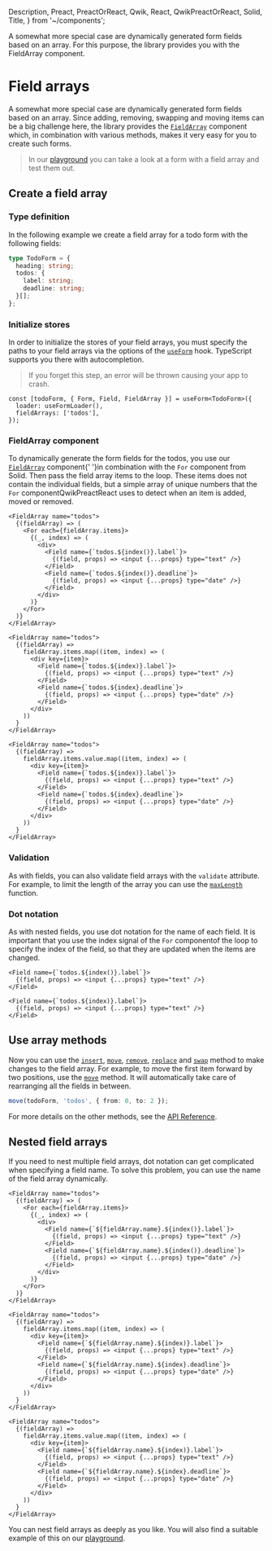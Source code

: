   Description,
  Preact,
  PreactOrReact,
  Qwik,
  React,
  QwikPreactOrReact,
  Solid,
  Title,
} from '~/components';

<Title>Field arrays</Title>
<Description>
  A somewhat more special case are dynamically generated form fields based on an
  array. For this purpose, the library provides you with the FieldArray
  component.
</Description>

# Field arrays

A somewhat more special case are dynamically generated form fields based on an array. Since adding, removing, swapping and moving items can be a big challenge here, the library provides the <A href="../../api/FieldArray">`FieldArray`</A> component which, in combination with various methods, makes it very easy for you to create such forms.

> In our <A href="/playground/todos">playground</A> you can take a look at a form with a field array and test them out.

## Create a field array

### Type definition

In the following example we create a field array for a todo form with the following fields:

```ts
type TodoForm = {
  heading: string;
  todos: {
    label: string;
    deadline: string;
  }[];
};
```

<Qwik block>

### Initialize stores

In order to initialize the stores of your field arrays, you must specify the paths to your field arrays via the options of the <A href="../../api/useForm">`useForm`</A> hook. TypeScript supports you there with autocompletion.

> If you forget this step, an error will be thrown causing your app to crash.

```tsx
const [todoForm, { Form, Field, FieldArray }] = useForm<TodoForm>({
  loader: useFormLoader(),
  fieldArrays: ['todos'],
});
```

</Qwik>

### FieldArray component

To dynamically generate the form fields for the todos, you use our <A href="../../api/FieldArray">`FieldArray`</A> component<Solid>{' '}in combination with the `For` component from Solid</Solid>. Then pass the field array items to the loop. These items does not contain the individual fields, but a simple array of unique numbers that <Solid>the `For` component</Solid><Qwik>Qwik</Qwik><Preact>Preact</Preact><React>React</React> uses to detect when an item is added, moved or removed.

<Solid block>

```tsx
<FieldArray name="todos">
  {(fieldArray) => (
    <For each={fieldArray.items}>
      {(_, index) => (
        <div>
          <Field name={`todos.${index()}.label`}>
            {(field, props) => <input {...props} type="text" />}
          </Field>
          <Field name={`todos.${index()}.deadline`}>
            {(field, props) => <input {...props} type="date" />}
          </Field>
        </div>
      )}
    </For>
  )}
</FieldArray>
```

</Solid>

<Qwik block>

```tsx
<FieldArray name="todos">
  {(fieldArray) =>
    fieldArray.items.map((item, index) => (
      <div key={item}>
        <Field name={`todos.${index)}.label`}>
          {(field, props) => <input {...props} type="text" />}
        </Field>
        <Field name={`todos.${index}.deadline`}>
          {(field, props) => <input {...props} type="date" />}
        </Field>
      </div>
    ))
  }
</FieldArray>
```

</Qwik>

<PreactOrReact block>

```tsx
<FieldArray name="todos">
  {(fieldArray) =>
    fieldArray.items.value.map((item, index) => (
      <div key={item}>
        <Field name={`todos.${index)}.label`}>
          {(field, props) => <input {...props} type="text" />}
        </Field>
        <Field name={`todos.${index}.deadline`}>
          {(field, props) => <input {...props} type="date" />}
        </Field>
      </div>
    ))
  }
</FieldArray>
```

</PreactOrReact>

### Validation

As with fields, you can also validate field arrays with the `validate` attribute. For example, to limit the length of the array you can use the <A href="../../api/maxLength">`maxLength`</A> function.

### Dot notation

As with nested fields, you use dot notation for the name of each field. It is important that you use the index <Solid>signal of the `For` component</Solid><QwikPreactOrReact>of the loop</QwikPreactOrReact> to specify the index of the field, so that they are updated when the items are changed.

<Solid block>

```tsx
<Field name={`todos.${index()}.label`}>
  {(field, props) => <input {...props} type="text" />}
</Field>
```

</Solid>

<QwikPreactOrReact block>

```tsx
<Field name={`todos.${index)}.label`}>
  {(field, props) => <input {...props} type="text" />}
</Field>
```

</QwikPreactOrReact>

## Use array methods

Now you can use the <A href="../../api/insert">`insert`</A>, <A href="../../api/move">`move`</A>, <A href="../../api/remove">`remove`</A>, <A href="../../api/replace">`replace`</A> and <A href="../../api/swap">`swap`</A> method to make changes to the field array. For example, to move the first item forward by two positions, use the <A href="../../api/move">`move`</A> method. It will automatically take care of rearranging all the fields in between.

```ts
move(todoForm, 'todos', { from: 0, to: 2 });
```

For more details on the other methods, see the <A href="../../api">API Reference</A>.

## Nested field arrays

If you need to nest multiple field arrays, dot notation can get complicated when specifying a field name. To solve this problem, you can use the name of the field array dynamically.

<Solid block>

```tsx
<FieldArray name="todos">
  {(fieldArray) => (
    <For each={fieldArray.items}>
      {(_, index) => (
        <div>
          <Field name={`${fieldArray.name}.${index()}.label`}>
            {(field, props) => <input {...props} type="text" />}
          </Field>
          <Field name={`${fieldArray.name}.${index()}.deadline`}>
            {(field, props) => <input {...props} type="date" />}
          </Field>
        </div>
      )}
    </For>
  )}
</FieldArray>
```

</Solid>

<Qwik block>

```tsx
<FieldArray name="todos">
  {(fieldArray) =>
    fieldArray.items.map((item, index) => (
      <div key={item}>
        <Field name={`${fieldArray.name}.${index)}.label`}>
          {(field, props) => <input {...props} type="text" />}
        </Field>
        <Field name={`${fieldArray.name}.${index}.deadline`}>
          {(field, props) => <input {...props} type="date" />}
        </Field>
      </div>
    ))
  }
</FieldArray>
```

</Qwik>

<PreactOrReact block>

```tsx
<FieldArray name="todos">
  {(fieldArray) =>
    fieldArray.items.value.map((item, index) => (
      <div key={item}>
        <Field name={`${fieldArray.name}.${index)}.label`}>
          {(field, props) => <input {...props} type="text" />}
        </Field>
        <Field name={`${fieldArray.name}.${index}.deadline`}>
          {(field, props) => <input {...props} type="date" />}
        </Field>
      </div>
    ))
  }
</FieldArray>
```

</PreactOrReact>

You can nest field arrays as deeply as you like. You will also find a suitable example of this on our <A href="/playground/nested">playground</A>.
